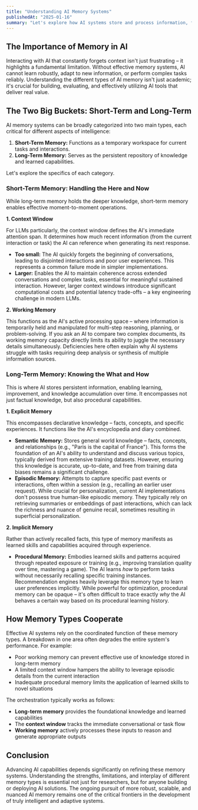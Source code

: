 ```yaml
---
title: "Understanding AI Memory Systems"
publishedAt: "2025-01-16"
summary: "Let's explore how AI systems store and process information, from ephemeral task context to persistent knowledge, and how these memory capabilities fundamentally shape AI learning and behavior."
---
```


## The Importance of Memory in AI

Interacting with AI that constantly forgets context isn't just frustrating – it highlights a fundamental limitation. Without effective memory systems, AI cannot learn robustly, adapt to new information, or perform complex tasks reliably. Understanding the different types of AI memory isn't just academic; it's crucial for building, evaluating, and effectively utilizing AI tools that deliver real value.

## The Two Big Buckets: Short-Term and Long-Term

AI memory systems can be broadly categorized into two main types, each critical for different aspects of intelligence:

1. **Short-Term Memory:** Functions as a temporary workspace for current tasks and interactions.
2. **Long-Term Memory:** Serves as the persistent repository of knowledge and learned capabilities.

Let's explore the specifics of each category.

### Short-Term Memory: Handling the Here and Now

While long-term memory holds the deeper knowledge, short-term memory enables effective moment-to-moment operations.

**1. Context Window**

For LLMs particularly, the context window defines the AI's immediate attention span. It determines how much recent information (from the current interaction or task) the AI can reference when generating its next response.

- **Too small:** The AI quickly forgets the beginning of conversations, leading to disjointed interactions and poor user experiences. This represents a common failure mode in simpler implementations.
- **Larger:** Enables the AI to maintain coherence across extended conversations and complex tasks, essential for meaningful sustained interaction. However, larger context windows introduce significant computational costs and potential latency trade-offs – a key engineering challenge in modern LLMs.

**2. Working Memory**

This functions as the AI's active processing space – where information is temporarily held and manipulated for multi-step reasoning, planning, or problem-solving. If you ask an AI to compare two complex documents, its working memory capacity directly limits its ability to juggle the necessary details simultaneously. Deficiencies here often explain why AI systems struggle with tasks requiring deep analysis or synthesis of multiple information sources.

### Long-Term Memory: Knowing the What and How

This is where AI stores persistent information, enabling learning, improvement, and knowledge accumulation over time. It encompasses not just factual knowledge, but also procedural capabilities.

**1. Explicit Memory**

This encompasses declarative knowledge – facts, concepts, and specific experiences. It functions like the AI's encyclopedia and diary combined.

- **Semantic Memory:** Stores general world knowledge – facts, concepts, and relationships (e.g., "Paris is the capital of France"). This forms the foundation of an AI's ability to understand and discuss various topics, typically derived from extensive training datasets. However, ensuring this knowledge is accurate, up-to-date, and free from training data biases remains a significant challenge.
- **Episodic Memory:** Attempts to capture specific past events or interactions, often within a session (e.g., recalling an earlier user request). While crucial for personalization, current AI implementations don't possess true human-like episodic memory. They typically rely on retrieving summaries or embeddings of past interactions, which can lack the richness and nuance of genuine recall, sometimes resulting in superficial personalization.

**2. Implicit Memory**

Rather than actively recalled facts, this type of memory manifests as learned skills and capabilities acquired through experience.

- **Procedural Memory:** Embodies learned skills and patterns acquired through repeated exposure or training (e.g., improving translation quality over time, mastering a game). The AI learns _how_ to perform tasks without necessarily recalling specific training instances. Recommendation engines heavily leverage this memory type to learn user preferences implicitly. While powerful for optimization, procedural memory can be opaque – it's often difficult to trace exactly _why_ the AI behaves a certain way based on its procedural learning history.

## How Memory Types Cooperate

Effective AI systems rely on the coordinated function of these memory types. A breakdown in one area often degrades the entire system's performance. For example:

- Poor working memory can prevent effective use of knowledge stored in long-term memory
- A limited context window hampers the ability to leverage episodic details from the current interaction
- Inadequate procedural memory limits the application of learned skills to novel situations

The orchestration typically works as follows:

- **Long-term memory** provides the foundational knowledge and learned capabilities
- The **context window** tracks the immediate conversational or task flow
- **Working memory** actively processes these inputs to reason and generate appropriate outputs

## Conclusion

Advancing AI capabilities depends significantly on refining these memory systems. Understanding the strengths, limitations, and interplay of different memory types is essential not just for researchers, but for anyone building or deploying AI solutions. The ongoing pursuit of more robust, scalable, and nuanced AI memory remains one of the critical frontiers in the development of truly intelligent and adaptive systems.
